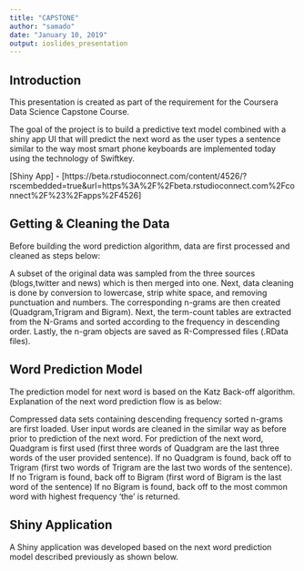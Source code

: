 ---
title: "CAPSTONE"
author: "samado"
date: "January 10, 2019"
output: ioslides_presentation
---



## Introduction

This presentation is created as part of the requirement for the Coursera Data Science Capstone Course.

The goal of the project is to build a predictive text model combined with a shiny app UI that will predict the next word as the user types a sentence similar to the way most smart phone keyboards are implemented today using the technology of Swiftkey.

[Shiny App] - [https://beta.rstudioconnect.com/content/4526/?rscembedded=true&url=https%3A%2F%2Fbeta.rstudioconnect.com%2Fconnect%2F%23%2Fapps%2F4526]


## Getting & Cleaning the Data

Before building the word prediction algorithm, data are first processed and cleaned as steps below:


A subset of the original data was sampled from the three sources (blogs,twitter and news) which is then merged into one.
Next, data cleaning is done by conversion to lowercase, strip white space, and removing punctuation and numbers.
The corresponding n-grams are then created (Quadgram,Trigram and Bigram).
Next, the term-count tables are extracted from the N-Grams and sorted according to the frequency in descending order.
Lastly, the n-gram objects are saved as R-Compressed files (.RData files).

## Word Prediction Model
The prediction model for next word is based on the Katz Back-off algorithm. Explanation of the next word prediction flow is as below:


Compressed data sets containing descending frequency sorted n-grams are first loaded.
User input words are cleaned in the similar way as before prior to prediction of the next word.
For prediction of the next word, Quadgram is first used (first three words of Quadgram are the last three words of the user provided sentence).
If no Quadgram is found, back off to Trigram (first two words of Trigram are the last two words of the sentence).
If no Trigram is found, back off to Bigram (first word of Bigram is the last word of the sentence)
If no Bigram is found, back off to the most common word with highest frequency 'the' is returned.

## Shiny Application
A Shiny application was developed based on the next word prediction model described previously as shown below. 

